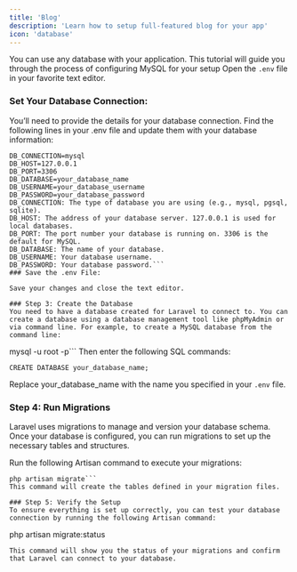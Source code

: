 ```yaml
---
title: 'Blog'
description: 'Learn how to setup full-featured blog for your app'
icon: 'database'
---
```


You can use any database with your application. This tutorial will guide you through the process of configuring MySQL for your setup Open the `.env` file in your favorite text editor.

### Set Your Database Connection:

You’ll need to provide the details for your database connection. Find the following lines in your .env file and update them with your database information:

```
DB_CONNECTION=mysql
DB_HOST=127.0.0.1
DB_PORT=3306
DB_DATABASE=your_database_name
DB_USERNAME=your_database_username
DB_PASSWORD=your_database_password
DB_CONNECTION: The type of database you are using (e.g., mysql, pgsql, sqlite).
DB_HOST: The address of your database server. 127.0.0.1 is used for local databases.
DB_PORT: The port number your database is running on. 3306 is the default for MySQL.
DB_DATABASE: The name of your database.
DB_USERNAME: Your database username.
DB_PASSWORD: Your database password.```
### Save the .env File:

Save your changes and close the text editor.

### Step 3: Create the Database
You need to have a database created for Laravel to connect to. You can create a database using a database management tool like phpMyAdmin or via command line. For example, to create a MySQL database from the command line:

```
mysql -u root -p```
Then enter the following SQL commands:

```
CREATE DATABASE your_database_name;
```
Replace your_database_name with the name you specified in your `.env` file.

### Step 4: Run Migrations
Laravel uses migrations to manage and version your database schema. Once your database is configured, you can run migrations to set up the necessary tables and structures.

Run the following Artisan command to execute your migrations:
```
php artisan migrate```
This command will create the tables defined in your migration files.

### Step 5: Verify the Setup
To ensure everything is set up correctly, you can test your database connection by running the following Artisan command:

```
php artisan migrate:status
```
This command will show you the status of your migrations and confirm that Laravel can connect to your database.